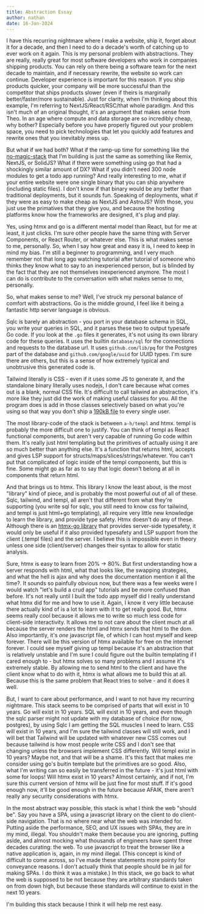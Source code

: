 ```yaml
---
title: Abstraction Essay
author: nathan
date: 16-Jan-2024
---
```

I have this recurring nightmare where I make a website, ship it, forget about it for a decade, and then I need to do a decade's worth of catching up to ever work on it again.
This is my personal problem with abstractions. They are really, really great for most software developers who work in companies shipping products. You can rely on there being
a software team for the next decade to maintain, and if necessary rewrite, the website so work can continue. Developer experience is important for this reason. If you ship
products quicker, your company will be more successful than the competitor that ships products slower (even if theirs is marginally better/faster/more sustainable). Just for
clarity, when I'm thinking about this example, I'm referring to NextJS/React/RSC/that whole paradigm. And this isn't much of an original thought, it's an argument that makes
sense from Theo. In an age where compute and data storage are so incredibly cheap, why bother? Especially before you have properly figured out your problem space, you need to
pick technologies that let you quickly add features and rewrite ones that you inevitably mess up. 

But what if we had both? What if the ramp-up time for something like the [no-magic-stack](https://github.com/nathan-hello/no-magic-stack) that I'm building is just the same as
something like Remix, NextJS, or SolidJS? What if there were something using go that had a shockingly similar amount of DX? What if you
didn't need 300 node modules to get a todo app running? And really interesting to me, what if your entire website were one single binary that you can ship anywhere (including 
static files). I don't know if that binary would be any better than traditional deployments, but it sounds fun. Speaking of deployments, what if they were as easy to make cheap 
as NextJS and AstroJS? With those, you just use the primatives that they give you, and because the hosting platforms know how the frameworks are designed, it's plug and play.

Yes, using htmx and go is a different mental model than React, but for me at least, it just clicks. I'm sure other people have the same thing with Server Components, or React Router,
or whatever else. This is what makes sense to me, personally. So, when I say how great and easy it is, I need to keep in mind my bias. I'm still a beginner to programming, and
I very much remember not that long ago watching tutorial after tutorial of someone who thinks they know what to say to an inexperienced person, but is blinded by the fact that they
are not themselves inexperienced anymore. The most I can do is contribute to the conversation with what makes sense to me, personally.

So, what makes sense to me? Well, I've struck my personal balance of comfort with abstractions. Go is the middle ground, I feel like it being a fantastic http server language is
obvious.

Sqlc is barely an abstraction - you port in your database schema in SQL, you write your queries in SQL, and it parses these two to output typesafe Go code. If you look
at the `.go` files it generates, it's not using its own library code for these queries. It uses the builtin `database/sql` for the connections and requests to the database url. 
It uses `github.com/lib/pq` for the Postgres part of the database and `github.com/google/uuid` for UUID types. I'm sure there are others, but this is a sense of how extremely 
typical and unobtrusive this generated code is. 

Tailwind literally is CSS - even if it uses some JS to generate it, and the standalone binary literally uses nodejs, I don't care because what comes out is a blank, normal CSS file.
It's difficult to call tailwind an abstraction, it's more like they just did the work of making useful classes for you. All the program does is add in those classes selectively
based on what you're using so that way you don't ship a [190kB file](https://v1.tailwindcss.com/docs/controlling-file-size) to every single user. 

The most library-code of the stack is between `a-h/templ` and htmx. templ is probably the more difficult one to justify. You can think of templ as React functional components, 
but aren't very capable of running Go code within them. It's really just html templating but the primitives of actually using it are so much better than anything else. It's a 
function that returns html, accepts and gives LSP support for structs/maps/slices/strings/whatever. You can't put that complicated of logic inside of the templ
components, but this is fine. Some might go as far as to say that logic doesn't belong at all in components that return html. 

And that brings us to htmx. This library I know the least about, is the most "library" kind of piece, and is probably the most powerful out of all of these. Sqlc, tailwind, and templ, all 
aren't that different from what they're supporting (you write sql for sqlc, you still need to know css for tailwind, and templ is just html+go templating), all require very
little new knowledge to learn the library, and provide type safety. Htmx doesn't do any of these. Although there is an [htmx-go library](https://github.com/angelofallars/htmx-go) that
provides server-side typesafety, it would only be useful if it also provided typesafety and LSP support from the client (.templ files) and the server. I believe this is impossible even in
theory unless one side (client/server) changes their syntax to allow for static analysis.

Sure, htmx is easy to learn from 20% -> 80%. But first understanding how a server responds with html, what that looks like, the swapping strategies, and what the hell is ajax and why does the documentation mention it all the time?. It sounds so painfully obvious now, but there was a few weeks were I would watch "let's build a crud app" tutorials and be more confused than before. It's not really until I built the todo app myself did I really understand what htmx did for me and how to use it. Again, I know it very little because there actually kind of is a lot to learn with it to get really good. But, htmx seems really cool because it allows me to write so much less code for client-side interactivity. It allows me to not care about the client much at all
because the server renders the html and htmx sends that html to the dom. Also importantly, it's *one* javascript file, of which I can host myself and keep forever. There will
be this version of htmx available for free on the internet forever. I could see myself giving up templ because it's an abstraction that is relatively unstable and I'm sure I
could figure out the builtin templating if I cared enough to - but htmx solves so many problems and I assume it's extremely stable. By allowing me to send html to the client
and have the client know what to do with it, htmx is what allows me to build this at all. Because this is the same problem that React tries to solve - and it does it well. 

But, I want to care about performance, and I want to not have my recurring nightmare. This stack seems to be comprised of parts that will exist in 10 years. Go will exist in
10 years. SQL will exist in 10 years, and even though the sqlc parser might not update with my database of choice (for now, postgres), by using Sqlc I am getting the SQL muscles
I need to learn. CSS will exist in 10 years, and I'm sure the tailwind classes will still work, and I will bet that Tailwind will be updated with whatever new CSS comes out because
tailwind is how most people write CSS and I don't see that changing unless the browsers implement CSS differently. Will templ exist in 10 years? Maybe not, and that will be a shame.
It's this fact that makes me consider using go's buitin template but the primitives are so good. Also, what I'm writing can so easily be transferred in the future - it's just html with
some for loops! Will htmx exist in 10 years? Almost certainly, and if not, I'm sure this current version of htmx will be just fine for most stuff. If it's good enough now, it'll be good
enough in the future because AFAIK, there aren't really any security considerations with htmx. 

In the most abstract way possible, this stack is what I think the web "should be". Say you have a SPA, using a javascript library on the client to do client-side navigation. That
is no where near what the web was intended for. Putting aside the performance, SEO, and UX issues with SPAs, they are in my mind, illegal. You shouldn't make them because you are
ignoring, putting aside, and almost mocking what thousands of engineers have spent three decades curating: the web. To use javascript to treat the browser like a native application
is, again, in my mind illegal. (This concept is kind of difficult to come across, so I've made these statements more pointy for conveyance reasons. I don't actually think that people
should be in jail for making SPAs. I do think it was a mistake.) In this stack, we go back to what the web is supposed to be not because they are arbitrary standards taken on from
down high, but because these standards will continue to exist in the next 10 years. 

I'm building this stack because I think it will help me rest easy.

